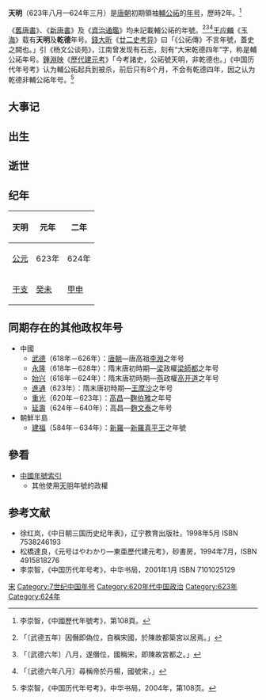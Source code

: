 {{noteTA
|1=乾德
}}
{{Eranamebox|年号=天明
|起讫时间= 623年八月－624年三月
|政权= 宋
|帝王= 輔公祏
|历时= 2年
|timeline= <timeline>
ImageSize  = width:200 height:50
PlotArea   = width:180 height:30 left:10 bottom:20
TimeAxis   = orientation:horizontal
DateFormat = yyyy
Period     = from:618 till:907
AlignBars  = early
ScaleMajor = increment:40 start:623
Colors =
  id:canvas value:rgb(1,1,0.85)
BackgroundColors = canvas:canvas
PlotData =
  width:15 color:black
  bar:era from:start till:end
  bar:era from:623 till:624 color:red
</timeline>
|说明= <span style="color: red">天明</span>在'''唐朝'''时期的位置。 
}}
'''天明'''（623年八月—624年三月）是[[唐朝|唐朝]]初期領袖[[輔公祏|輔公祏]]的[[年号|年号]]，歷時2年。<ref>李崇智，《中國歷代年號考》，第108頁。</ref>

《[[舊唐書|舊唐書]]》、《[[新唐書|新唐書]]》及《[[資治通鑑|資治通鑑]]》均未記載輔公祏的年號。<ref>{{cite wikisource|title=舊唐書列傳第六輔公祏|last=劉昫|wslink=zh:舊唐書/卷56}}「〔武德五年〕因僭即偽位，自稱宋國，於陳故都築宮以居焉。」</ref><ref>{{cite wikisource|title=新唐書列傳第十二輔公祏|last=歐陽脩|wslink=zh:新唐書/卷087}}「〔武德六年〕八月，遂僭位，國稱宋，即陳故宮都之。」</ref><ref>{{cite wikisource|title=資治通鑑唐紀六|last=司馬光|wslink=zh:資治通鑒 (胡三省音注)/卷190}}「〔武德六年八月〕尋稱帝於丹楊，國號宋，」</ref>[[王应麟|王应麟]]《[[玉海|玉海]]》载有'''天明'''及'''乾德'''年号。[[錢大昕|錢大昕]]《[[廿二史考异|廿二史考异]]》曰「《公祏傳》不言年號，蓋史之闕也。」引《杨文公谈苑》，江南曾发现有石志，刻有“大宋乾德四年”字，称是輔公祏年号。[[鍾淵映|鍾淵映]]《[[歷代建元考|歷代建元考]]》「今考諸史，公祏號天明，非乾德也。」《中国历代年号考》认为輔公祏起兵到被杀，前后只有8个月，不会有乾德四年，因之认为乾德非輔公祏年号。<ref>李崇智，《中国历代年号考》，中华书局，2004年，第108页。</ref>

==大事记==

==出生==

==逝世==

==纪年==

{| class="wikitable"  style="text-align:center;"
!天明!!元年!!二年
|-
![[公元|公元]]
|623年||624年
|-
![[干支|干支]]
|[[癸未|癸未]]||[[甲申|甲申]]
|}

==同期存在的其他政权年号==
*中國
**[[武德|武德]]（618年－626年）：[[唐朝|唐朝]]—唐高祖[[李淵|李淵]]之年号
**[[永隆_(梁師都)|永隆]]（618年－628年）：隋末唐初時期—[[梁|梁]]政權[[梁師都|梁師都]]之年号
**[[始兴_(高开道)|始兴]]（618年－624年）：隋末唐初時期—[[燕|燕]]政權[[高开道|高开道]]之年号
**[[進通|進通]]（623年）：隋末唐初時期—[[王摩沙|王摩沙]]之年号
**[[重光|重光]]（620年－623年）：[[麴氏高昌|高昌]]—[[麴伯雅|麴伯雅]]之年号
**[[延壽_(高昌)|延壽]]（624年－640年）：高昌—[[麴文泰|麴文泰]]之年号
*朝鮮半島
**[[建福_(新羅)|建福]]（584年－634年）：[[新羅|新羅]]—[[新羅真平王|新羅真平王]]之年號

==參看==
*[[中国年号列表#唐朝|中國年號索引]]
**其他使用[[天明|天明]]年號的政權

==参考文献==
{{reflist}}
*徐红岚，《中日朝三国历史纪年表》，辽宁教育出版社，1998年5月 ISBN 7538246193
*松橋達良，《元号はやわかり—東亜歷代建元考》，砂書房，1994年7月，ISBN 4915818276
*李崇智，《中国历代年号考》，中华书局，2001年1月 ISBN 7101025129

{{唐朝年号}}

[[Category:隋末唐初民变政权年号|宋]]
[[Category:7世纪中国年号|Category:7世纪中国年号]]
[[Category:620年代中国政治|Category:620年代中国政治]]
[[Category:623年|Category:623年]]
[[Category:624年|Category:624年]]